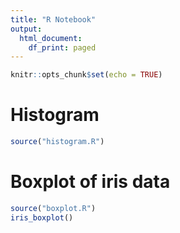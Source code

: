 ---
title: "R Notebook"
output:
  html_document:
    df_print: paged
---

```{r setup, include=FALSE}
knitr::opts_chunk$set(echo = TRUE)
```

# Histogram

```{r}
source("histogram.R")
```

# Boxplot of iris data
```{r}
source("boxplot.R")
iris_boxplot()
```
